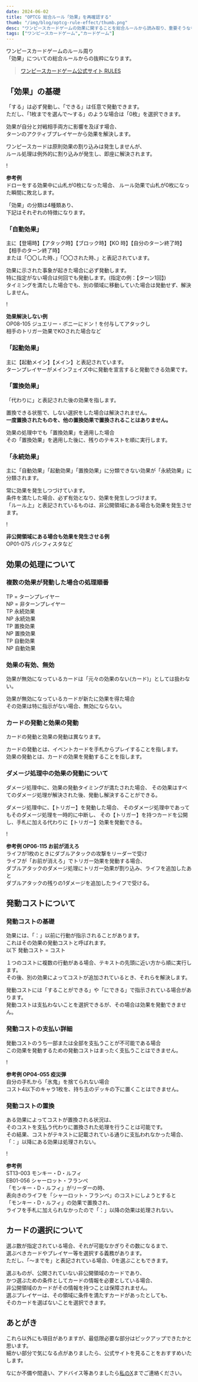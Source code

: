 ```yaml
---
date: 2024-06-02
title: "OPTCG 総合ルール「効果」を再確認する"
thumb: "/img/blog/optcg-rule-effect/thumb.png"
desc: "ワンピースカードゲームの効果に関することを総合ルールから読み取り、重要そうなものを抜粋しました"
tags: ["ワンピースカードゲーム","カードゲーム"]
---
```


ワンピースカードゲームのルール周り  
「効果」についての総合ルールからの抜粋になります。  

> <a href="https://www.onepiece-cardgame.com/rules/" target="_blank" rel="noopener noreferrer">ワンピースカードゲーム公式サイト RULES</a>

## 「効果」の基礎

「する」は必ず発動し、「できる」は任意で発動できます。  
ただし、「1枚までを選んで～する」のような場合は「0枚」を選択できます。

効果が自分と対戦相手両方に影響を及ぼす場合、  
ターンのアクティブプレイヤーから効果を解決します。

ワンピースカードは原則効果の割り込みは発生しませんが、  
ルール処理は例外的に割り込みが発生し、即座に解決されます。

<aside class="msg message">
  <span class="msg-symbol">!</span>
  <div class="msg-content">
    <p>
      <b>参考例</b><br />
      ドローをする効果中に山札が0枚になった場合、  
      ルール効果で山札が0枚になった瞬間に敗北します。
    </p>
  </div>
</aside>

「効果」の分類は4種類あり、  
下記はそれぞれの特徴になります。

### 「自動効果」

主に【登場時】【アタック時】【ブロック時】【KO 時】【自分のターン終了時】【相手のターン終了時】  
または「〇〇した時、」「〇〇された時、」と表記されています。

効果に示された事象が起きた場合に必ず発動します。  
特に指定がない場合は何回でも発動します。(指定の例：【ターン1回】)  
タイミングを満たした場合でも、別の領域に移動していた場合は発動せず、解決しません。

<aside class="msg message">
  <span class="msg-symbol">!</span>
  <div class="msg-content">
    <p>
      <b>効果解決しない例</b><br />
      OP08-105 ジュエリー・ボニーにドン！を付与してアタックし<br />
      相手のトリガー効果でKOされた場合など
    </p>
  </div>
</aside>

### 「起動効果」

主に【起動メイン】【メイン】と表記されています。  
ターンプレイヤーがメインフェイズ中に発動を宣言すると発動できる効果です。

### 「置換効果」

「代わりに」と表記された後の効果を指します。

置換できる状態で、しない選択をした場合は解決されません。  
__一度置換されたものを、他の置換効果で置換されることはありません。__

効果の処理中でも「置換効果」を適用した場合  
その「置換効果」を適用した後に、残りのテキストを順に実行します。

### 「永続効果」

主に「自動効果」「起動効果」「置換効果」に分類できない効果が「永続効果」に分類されます。

常に効果を発生しつづけています。  
条件を満たした場合、必ず有効となり、効果を発生しつづけます。  
「ルール上」と表記されているものは、非公開領域にある場合も効果を発生させます。

<aside class="msg message">
  <span class="msg-symbol">!</span>
  <div class="msg-content">
    <p>
      <b>非公開領域にある場合も効果を発生させる例</b><br />
      OP01-075 パシフィスタなど
    </p>
  </div>
</aside>

## 効果の処理について

### 複数の効果が発動した場合の処理順番

TP = ターンプレイヤー  
NP = 非ターンプレイヤー  
TP 永続効果  
NP 永続効果  
TP 置換効果  
NP 置換効果  
TP 自動効果  
NP 自動効果

### 効果の有効、無効

効果が無効になっているカードは「元々の効果のない(カード)」としては扱わない。

効果が無効になっているカードが新たに効果を得た場合  
その効果は特に指示がない場合、無効にならない。

### カードの発動と効果の発動

カードの発動と効果の発動は異なります。

カードの発動とは、イベントカードを手札からプレイすることを指します。  
効果の発動とは、カードの効果を発動することを指します。

### ダメージ処理中の効果の発動について

ダメージ処理中に、効果の発動タイミングが満たされた場合、
その効果はすべてのダメージ処理が解決された後、発動し解決することができる。

ダメージ処理中に、【トリガー】を発動した場合、
そのダメージ処理中であってもそのダメージ処理を一時的に中断し、
その【トリガー】を持つカードを公開し、手札に加える代わりに【トリガー】効果を発動できる。

<aside class="msg message">
  <span class="msg-symbol">!</span>
  <div class="msg-content">
    <p>
      <b>参考例 OP06-115 お前が消えろ</b><br />
      ライフが1枚のときにダブルアタックの攻撃をリーダーで受け<br />
      ライフが「お前が消えろ」でトリガー効果を発動する場合、<br />
      ダブルアタックのダメージ処理にトリガー効果が割り込み、ライフを追加したあと<br />
      ダブルアタックの残りの1ダメージを追加したライフで受ける。
    </p>
  </div>
</aside>

## 発動コストについて

### 発動コストの基礎

効果には、「：」以前に行動が指示されることがあります。  
これはその効果の発動コストと呼ばれます。  
以下 発動コスト = コスト

１つのコストに複数の行動がある場合、テキストの先頭に近い方から順に実行します。  
その後、別の効果によってコストが追加されているとき、それらを解決します。

発動コストには「することができる」や「にできる」で指示されている場合があります。  
発動コストは支払わないことを選択できるが、その場合は効果を発動できません。

### 発動コストの支払い詳細

発動コストのうち一部または全部を支払うことが不可能である場合  
この効果を発動するための発動コストはまったく支払うことはできません。  

<aside class="msg message">
  <span class="msg-symbol">!</span>
  <div class="msg-content">
    <p>
      <b>参考例 OP04-055 疫災弾</b><br />
      自分の手札から「氷鬼」を捨てられない場合<br />
      コスト4以下のキャラ1枚を、持ち主のデッキの下に置くことはできません。
    </p>
  </div>
</aside>

### 発動コストの置換

ある効果によってコストが置換される状況は、  
そのコストを支払う代わりに置換された処理を行うことは可能です。  
その結果、コストがテキストに記載されている通りに支払われなかった場合、  
「：」以降にある効果は処理されない。  

<aside class="msg message">
  <span class="msg-symbol">!</span>
  <div class="msg-content">
    <p>
      <b>参考例</b><br />
      ST13-003 モンキー・D・ルフィ<br />
      EB01-056 シャーロット・フランぺ<br />
      「モンキー・D・ルフィ」がリーダーの時、<br />
      表向きのライフを「シャーロット・フランぺ」のコストにしようとすると<br />
      「モンキー・D・ルフィ」の効果で置換され、<br />
      ライフを手札に加えられなかったので「：」以降の効果は処理されない。
    </p>
  </div>
</aside>

## カードの選択について

選ぶ数が指定されている場合、それが可能なかぎりその数になるまで、  
選ぶべきカードやプレイヤー等を選択する義務があります。  
ただし、「～までを」と表記されている場合、0を選ぶこともできます。

選ぶものが、公開されていない非公開領域のカードであり、  
かつ選ぶための条件としてカードの情報を必要としている場合、  
非公開領域のカードがその情報を持つことは保障されません。  
選ぶプレイヤーは、その領域に条件を満たすカードがあったとしても、  
そのカードを選ばないことを選択できます。

## あとがき

これら以外にも項目がありますが、最低限必要な部分はピックアップできたかと思います。  
細かい部分で気になる点がありましたら、公式サイトを見ることをおすすめいたします。

なにか不備や間違い、アドバイス等ありましたら<a href="https://x.com/_nakazawa_op_" target="_blank" rel="noopener noreferrer">私のX</a>までご連絡ください。
